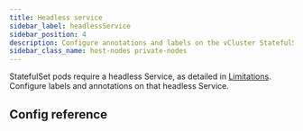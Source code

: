 ```yaml
---
title: Headless service
sidebar_label: headlessService
sidebar_position: 4
description: Configure annotations and labels on the vCluster StatefulSet.
sidebar_class_name: host-nodes private-nodes
---
```



<TenancySupport hostNodes="true" privateNodes="true" />

StatefulSet pods require a headless Service, as detailed in [Limitations](https://kubernetes.io/docs/concepts/workloads/controllers/statefulset/#limitations).  Configure labels and annotations on that headless Service.

## Config reference

<ControlPlaneHeadlessService/>


